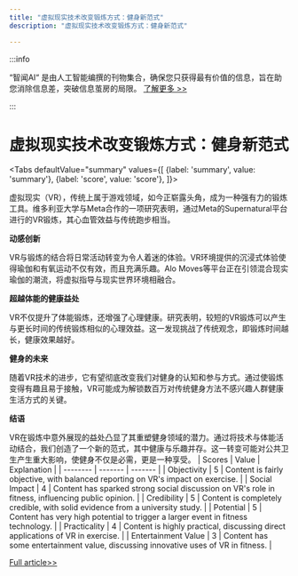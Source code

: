 ```yaml
---
title: "虚拟现实技术改变锻炼方式：健身新范式"
description: "虚拟现实技术改变锻炼方式：健身新范式"

---
```



:::info

“智闻AI“ 是由人工智能编撰的刊物集合，确保您只获得最有价值的信息，旨在助您消除信息差，突破信息茧房的局限。  [了解更多 >>](/)

:::

# 虚拟现实技术改变锻炼方式：健身新范式


<Tabs
	defaultValue="summary"
	values={[
	{label: 'summary', value: 'summary'},
	{label: 'score', value: 'score'},
]}>
<TabItem value="summary">


虚拟现实（VR），传统上属于游戏领域，如今正崭露头角，成为一种强有力的锻炼工具。维多利亚大学与Meta合作的一项研究表明，通过Meta的Supernatural平台进行的VR锻炼，其心血管效益与传统跑步相当。

**动感创新**

VR与锻炼的结合将日常活动转变为令人着迷的体验。VR环境提供的沉浸式体验使得瑜伽和有氧运动不仅有效，而且充满乐趣。Alo Moves等平台正在引领混合现实瑜伽的潮流，将虚拟指导与现实世界环境相融合。

**超越体能的健康益处**

VR不仅提升了体能锻炼，还增强了心理健康。研究表明，较短的VR锻炼可以产生与更长时间的传统锻炼相似的心理效益。这一发现挑战了传统观念，即锻炼时间越长，健康效果越好。

**健身的未来**

随着VR技术的进步，它有望彻底改变我们对健身的认知和参与方式。通过使锻炼变得有趣且易于接触，VR可能成为解锁数百万对传统健身方法不感兴趣人群健康生活方式的关键。

**结语**

VR在锻炼中意外展现的益处凸显了其重塑健身领域的潜力。通过将技术与体能活动结合，我们创造了一个新的范式，其中健康与乐趣并存。这一转变可能对公共卫生产生重大影响，使健身不仅是必需，更是一种享受。
</TabItem>
<TabItem value="score">
	| Scores     | Value   | Explanation |
	| -------- | ------- | ------- |
	| Objectivity  | 5    | Content is fairly objective, with balanced reporting on VR's impact on exercise.    |
	| Social Impact | 4     | Content has sparked strong social discussion on VR's role in fitness, influencing public opinion.    |
	| Credibility    | 5    | Content is completely credible, with solid evidence from a university study.    |
	| Potential    | 5    | Content has very high potential to trigger a larger event in fitness technology.    |
	| Practicality    | 4    | Content is highly practical, discussing direct applications of VR in exercise.    |
	| Entertainment Value    | 3    | Content has some entertainment value, discussing innovative uses of VR in fitness.    |
</TabItem>
</Tabs>

[Full article>>](https://hackernoon.com/university-study-reveals-vrs-unexpected-benefits-for-exercise?source=rss)
